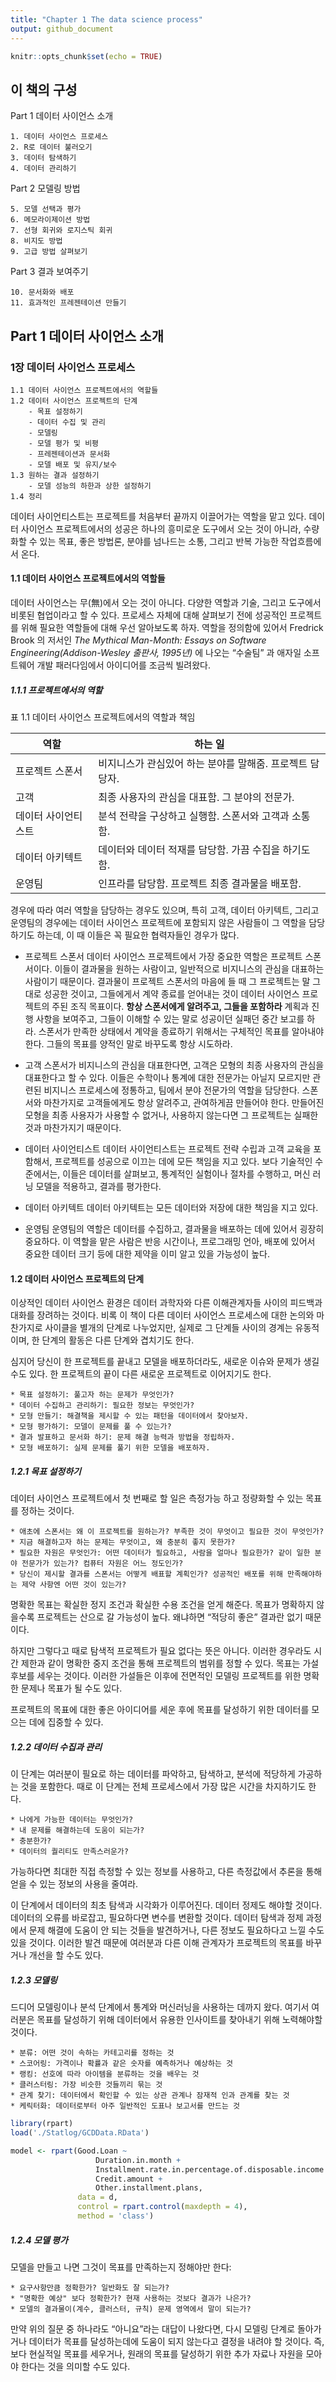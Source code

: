 ```yaml
---
title: "Chapter 1 The data science process"
output: github_document
---
```


```r
knitr::opts_chunk$set(echo = TRUE)
```

## 이 책의 구성

Part 1 데이터 사이언스 소개

    1. 데이터 사이언스 프로세스
    2. R로 데이터 불러오기
    3. 데이터 탐색하기
    4. 데이터 관리하기

Part 2 모델링 방법
    
    5. 모델 선택과 평가
    6. 메모라이제이션 방법
    7. 선형 회귀와 로지스틱 회귀
    8. 비지도 방법
    9. 고급 방법 살펴보기

Part 3 결과 보여주기
    
    10. 문서화와 배포
    11. 효과적인 프레젠테이션 만들기
    

## Part 1 데이터 사이언스 소개

### 1장 데이터 사이언스 프로세스

    1.1 데이터 사이언스 프로젝트에서의 역할들
    1.2 데이터 사이언스 프로젝트의 단계
        - 목표 설정하기
        - 데이터 수집 및 관리
        - 모델링
        - 모델 평가 및 비평
        - 프레젠테이션과 문서화
        - 모델 배포 및 유지/보수
    1.3 원하는 결과 설정하기
        - 모델 성능의 하한과 상한 설정하기
    1.4 정리

데이터 사이언티스트는 프로젝트를 처음부터 끝까지 이끌어가는 역할을 맡고 있다. 데이터 사이언스 프로젝트에서의 성공은 하나의 흥미로운 도구에서 오는 것이 아니라, 수량화할 수 있는 목표, 좋은 방법론, 분야를 넘나드는 소통, 그리고 반복 가능한 작업흐름에서 온다. 

#### 1.1 데이터 사이언스 프로젝트에서의 역할들

데이터 사이언스는 무(無)에서 오는 것이 아니다. 다양한 역할과 기술, 그리고 도구에서 비롯된 협업이라고 할 수 있다. 프로세스 자체에 대해 살펴보기 전에 성공적인 프로젝트를 위해 필요한 역할들에 대해 우선 알아보도록 하자. 역할을 정의함에 있어서 Fredrick Brook 의 저서인 *The Mythical Man-Month: Essays on Software Engineering(Addison-Wesley 출판사, 1995년)* 에 나오는 "수술팀" 과 애자일 소프트웨어 개발 패러다임에서 아이디어를 조금씩 빌려왔다.

##### 1.1.1 프로젝트에서의 역할

표 1.1 데이터 사이언스 프로젝트에서의 역할과 책임

| 역할                | 하는 일                                                  |
|---------------------|----------------------------------------------------------|
| 프로젝트 스폰서     | 비지니스가 관심있어 하는 분야를 말해줌. 프로젝트 담당자. |
| 고객                | 최종 사용자의 관심을 대표함. 그 분야의 전문가.           |
| 데이터 사이언티스트 | 분석 전략을 구상하고 실행함. 스폰서와 고객과 소통함.     |
| 데이터 아키텍트     | 데이터와 데이터 적재를 담당함. 가끔 수집을 하기도 함.    |
| 운영팀              | 인프라를 담당함. 프로젝트 최종 결과물을 배포함.          |

경우에 따라 여러 역할을 담당하는 경우도 있으며, 특히 고객, 데이터 아키텍트, 그리고 운영팀의 경우에는 데이터 사이언스 프로젝트에 포함되지 않은 사람들이 그 역할을 담당하기도 하는데, 이 때 이들은 꼭 필요한 협력자들인 경우가 많다.

* 프로젝트 스폰서
    데이터 사이언스 프로젝트에서 가장 중요한 역할은 프로젝트 스폰서이다. 이들이 결과물을 원하는 사람이고, 일반적으로 비지니스의 관심을 대표하는 사람이기 때문이다. 결과물이 프로젝트 스폰서의 마음에 들 때 그 프로젝트는 말 그대로 성공한 것이고, 그들에게서 계약 종료를 얻어내는 것이 데이터 사이언스 프로젝트의 주된 조직 목표이다. 
    **항상 스폰서에게 알려주고, 그들을 포함하라** 계획과 진행 사항을 보여주고, 그들이 이해할 수 있는 말로 성공이던 실패던 중간 보고를 하라.
    스폰서가 만족한 상태에서 계약을 종료하기 위해서는 구체적인 목표를 알아내야 한다. 그들의 목표를 양적인 말로 바꾸도록 항상 시도하라. 

* 고객
    스폰서가 비지니스의 관심을 대표한다면, 고객은 모형의 최종 사용자의 관심을 대표한다고 할 수 있다. 이들은 수학이나 통계에 대한 전문가는 아닐지 모르지만 관련된 비지니스 프로세스에 정통하고, 팀에서 분야 전문가의 역할을 담당한다.
    스폰서와 마찬가지로 고객들에게도 항상 알려주고, 관여하게끔 만들어야 한다. 만들어진 모형을 최종 사용자가 사용할 수 없거나, 사용하지 않는다면 그 프로젝트는 실패한 것과 마찬가지기 때문이다.
    
* 데이터 사이언티스트
    데이터 사이언티스트는 프로젝트 전략 수립과 고객 교육을 포함해서, 프로젝트를 성공으로 이끄는 데에 모든 책임을 지고 있다.
    보다 기술적인 수준에서는, 이들은 데이터를 살펴보고, 통계적인 실험이나 절차를 수행하고, 머신 러닝 모델을 적용하고, 결과를 평가한다.
    
* 데이터 아키텍트
    데이터 아키텍트는 모든 데이터와 저장에 대한 책임을 지고 있다.

* 운영팀
    운영팀의 역할은 데이터를 수집하고, 결과물을 배포하는 데에 있어서 굉장히 중요하다. 이 역할을 맡은 사람은 반응 시간이나, 프로그래밍 언아, 배포에 있어서 중요한 데이터 크기 등에 대한 제약을 이미 알고 있을 가능성이 높다.
    

#### 1.2 데이터 사이언스 프로젝트의 단계

이상적인 데이터 사이언스 환경은 데이터 과학자와 다른 이해관계자들 사이의 피드백과 대화를 장려하는 것이다. 비록 이 책이 다른 데이터 사이언스 프로세스에 대한 논의와 마찬가지로 사이클을 별개의 단계로 나누었지만, 실제로 그 단계들 사이의 경계는 유동적이며, 한 단계의 활동은 다른 단계와 겹치기도 한다.

심지어 당신이 한 프로젝트를 끝내고 모델을 배포하더라도, 새로운 이슈와 문제가 생길 수도 있다. 한 프로젝트의 끝이 다른 새로운 프로젝트로 이어지기도 한다.

    * 목표 설정하기: 풀고자 하는 문제가 무엇인가?
    * 데이터 수집하고 관리하기: 필요한 정보는 무엇인가?
    * 모형 만들기: 해결책을 제시할 수 있는 패턴을 데이터에서 찾아보자.
    * 모형 평가하기: 모델이 문제를 풀 수 있는가?
    * 결과 발표하고 문서화 하기: 문제 해결 능력과 방법을 정립하자.
    * 모형 배포하기: 실제 문제를 풀기 위한 모델을 배포하자.
    
##### 1.2.1 목표 설정하기

데이터 사이언스 프로젝트에서 첫 번째로 할 일은 측정가능 하고 정량화할 수 있는 목표를 정하는 것이다.

    * 애초에 스폰서는 왜 이 프로젝트를 원하는가? 부족한 것이 무엇이고 필요한 것이 무엇인가?
    * 지금 해결하고자 하는 문제는 무엇이고, 왜 충분히 좋지 못한가?
    * 필요한 자원은 무엇인가: 어떤 데이터가 필요하고, 사람을 얼마나 필요한가? 같이 일한 분야 전문가가 있는가? 컴퓨터 자원은 어느 정도인가?
    * 당신이 제시할 결과를 스폰서는 어떻게 배표할 계획인가? 성공적인 배포를 위해 만족해야하는 제약 사항엔 어떤 것이 있는가?
    
명확한 목표는 확실한 정지 조건과 확실한 수용 조건을 얻게 해준다. 목표가 명확하지 않을수록 프로젝트는 산으로 갈 가능성이 높다. 왜냐하면 "적당히 좋은" 결과란 없기 때문이다.

하지만 그렇다고 때로 탐색적 프로젝트가 필요 없다는 뜻은 아니다. 이러한 경우라도 시간 제한과 같이 명확한 중지 조건을 통해 프로젝트의 범위를 정할 수 있다. 목표는 가설 후보를 세우는 것이다. 이러한 가설들은 이후에 전면적인 모델링 프로젝트를 위한 명확한 문제나 목표가 될 수도 있다.

프로젝트의 목표에 대한 좋은 아이디어를 세운 후에 목표를 달성하기 위한 데이터를 모으는 데에 집중할 수 있다.

##### 1.2.2 데이터 수집과 관리

이 단계는 여러분이 필요로 하는 데이터를 파악하고, 탐색하고, 분석에 적당하게 가공하는 것을 포함한다. 때로 이 단계는 전체 프로세스에서 가장 많은 시간을 차지하기도 한다.
    
    * 나에게 가능한 데이터는 무엇인가?
    * 내 문제를 해결하는데 도움이 되는가?
    * 충분한가?
    * 데이터의 퀄리티도 만족스러운가?

가능하다면 최대한 직접 측정할 수 있는 정보를 사용하고, 다른 측정값에서 추론을 통해 얻을 수 있는 정보의 사용을 줄여라. 

이 단계에서 데이터의 최초 탐색과 시각화가 이루어진다. 데이터 정제도 해야할 것이다. 데이터의 오류를 바로잡고, 필요하다면 변수를 변환할 것이다. 데이터 탐색과 정제 과정에서 문제 해결에 도움이 안 되는 것들을 발견하거나, 다른 정보도 필요하다고 느낄 수도 있을 것이다. 이러한 발견 때문에 여러분과 다른 이해 관계자가 프로젝트의 목표를 바꾸거나 개선을 할 수도 있다.

##### 1.2.3 모델링

드디어 모델링이나 분석 단계에서 통계와 머신러닝을 사용하는 데까지 왔다. 여기서 여러분은 목표를 달성하기 위해 데이터에서 유용한 인사이트를 찾아내기 위해 노력해야할 것이다.

    * 분류: 어떤 것이 속하는 카테고리를 정하는 것
    * 스코어링: 가격이나 확률과 같은 숫자를 예측하거나 예상하는 것
    * 랭킹: 선호에 따라 아이템을 분류하는 것을 배우는 것
    * 클러스터링: 가장 비슷한 것들끼리 묶는 것
    * 관계 찾기: 데이터에서 확인할 수 있는 상관 관계나 잠재적 인과 관계를 찾는 것
    * 케릭터화: 데이터로부터 아주 일반적인 도표나 보고서를 만드는 것



```r
library(rpart)
load('./Statlog/GCDData.RData')

model <- rpart(Good.Loan ~
                   Duration.in.month +
                   Installment.rate.in.percentage.of.disposable.income +
                   Credit.amount +
                   Other.installment.plans,
               data = d,
               control = rpart.control(maxdepth = 4),
               method = 'class')
```

##### 1.2.4 모델 평가

모델을 만들고 나면 그것이 목표를 만족하는지 정해야만 한다:
    
    * 요구사항만큼 정확한가? 일반화도 잘 되는가?
    * "명확한 예상" 보다 정확한가? 현재 사용하는 것보다 결과가 나은가?
    * 모델의 결과물이(계수, 클러스터, 규칙) 문제 영역에서 말이 되는가?

만약 위의 질문 중 하나라도 "아니요"라는 대답이 나왔다면, 다시 모델링 단계로 돌아가거나 데이터가 목표를 달성하는데에 도움이 되지 않는다고 결정을 내려야 할 것이다. 즉, 보다 현실적일 목표를 세우거나, 원래의 목표를 달성하기 위한 추가 자료나 자원을 모아야 한다는 것을 의미할 수도 있다.




